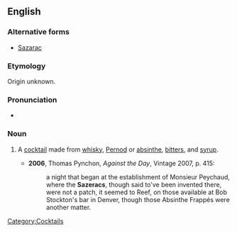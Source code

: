 ==English==

===Alternative forms===
* [[Sazarac]]

===Etymology===
Origin unknown.

===Pronunciation===
* {{IPA|/ˈsæzəɹæk/}}

===Noun===
{{en-noun}}

# {{US}} A [[cocktail]] made from [[whisky]], [[Pernod]] or [[absinthe]], [[bitters]], and [[syrup]].
#* '''2006''', Thomas Pynchon, ''Against the Day'', Vintage 2007, p. 415:
#*: a night that began at the establishment of Monsieur Peychaud, where the '''Sazeracs''', though said to've been invented there, were not a patch, it seemed to Reef, on those available at Bob Stockton's bar in Denver, though those Absinthe Frappés were another matter.

[[Category:Cocktails]]